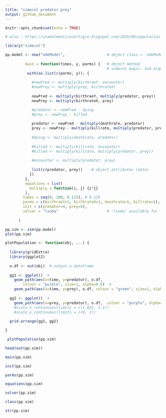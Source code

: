 ```yaml
---
title: "simecol predator prey"
output: github_document
---
```


```r
knitr::opts_chunk$set(echo = TRUE)
```

```r
# also : https://unamatematicaseltigre.blogspot.com/2016/09/population-growth-models-using-rsimecol.html

library("simecol")

pp.model <- new("odeModel",                   # object class = 'odeModel'
                
         main = function(times, y, parms) {   # object method
                                              # simecol magic: 2nd argument 'y' points to 'init'
          with(as.list(c(parms, y)), {  
            
            #newPred <- multiply(birthraeY, encounter)
            #newPrey <- multiply(prey, birthrateX)
            
            newPred <- multiply(birthraeY, multiply(predator, prey))
            newPrey <- multiply(birthrateX, prey)

            #predator <- newPred - dying  
            #prey <- newPrey - killed 
            
            predator <- newPred - multiply(deathrate, predator)  
            prey <- newPrey - multiply(killrate, multiply(predator, prey))
            
            #dying <- multiply(deathrate, predator)
            
            #killed <- multiply(killrate, encounter)
            #killed <- multiply(killrate, multiply(predator, prey))
            
            #encounter <- multiply(predator, prey)
	
            list(c(predator, prey))    # object attributes (data) 
           })
         },
         equations = list(
           multiply = function(i, j) {i*j}
         ),
        times = seq(0, 100, 0.125), # 0.125
        parms = c(birthraeY=1, birthrateX=1, deathrate=1, killrate=1),
        init = c(predator=4, prey=4),
        solver = "lsoda"                      # 'lsoda' available for 'odemodel' class
        
      )
```


```r
pp.sim <- sim(pp.model)
plot(pp.sim)
```


```r

plotPopulation <- function(obj, ...) {
  
  library(gridExtra)
  library(ggplot2)
  
  o.df <- out(obj)  # output a dataframe
  
  gg1 <- ggplot()  +
    geom_path(aes(x=time, y=predator), o.df,  
    	colour = "purple", size=1, alpha=0.6)  +
    geom_path(aes(x=time, y=prey), o.df, colour = "green", size=1, alpha=0.8)
  
  gg2 <- ggplot()  +
    geom_path(aes(x=prey, y=predator), o.df,  colour = "purple", alpha=0.6) 
    #scale_x_continuous(limits = c(1.025, 1.1)) 
    #scale_y_continuous(limits = c(0, 2))
  
  grid.arrange(gg1, gg2)

}

```

```r
 plotPopulation(pp.sim)
```

```r

head(out(pp.sim))

```

```r
main(pp.sim)
```

```r
init(pp.sim)
```

```r
parms(pp.sim)
```

```r
equations(pp.sim)
```

```r
solver(pp.sim)
```

```r
class(pp.sim)
```

```r
str(pp.sim)
```
